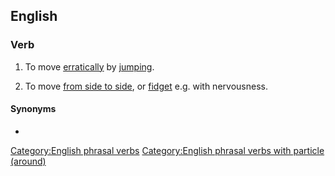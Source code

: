 ==English==

===Verb===
{{en-verb|*}}

# To move [[erratically]] by [[jumping]].
#: {{ux|en|He was '''jumping around''' with excitement.}}
# To move [[from side to side]], or [[fidget]] e.g. with nervousness.

====Synonyms====
* {{l|en|jump about}}

[[Category:English phrasal verbs]]
[[Category:English phrasal verbs with particle (around)]]